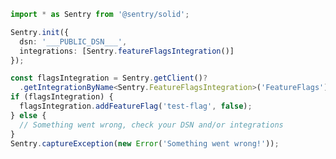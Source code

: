 ```typescript
import * as Sentry from '@sentry/solid';

Sentry.init({
  dsn: '___PUBLIC_DSN___',
  integrations: [Sentry.featureFlagsIntegration()]
});

const flagsIntegration = Sentry.getClient()?
  .getIntegrationByName<Sentry.FeatureFlagsIntegration>('FeatureFlags');
if (flagsIntegration) {
  flagsIntegration.addFeatureFlag('test-flag', false);
} else {
  // Something went wrong, check your DSN and/or integrations
}
Sentry.captureException(new Error('Something went wrong!'));
```
